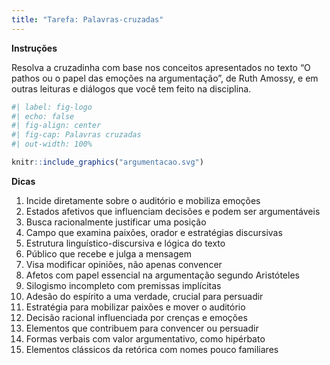 ```yaml
---
title: "Tarefa: Palavras-cruzadas"
---
```


::: destaque
**Instruções**

Resolva a cruzadinha com base nos conceitos apresentados no texto "O pathos ou o papel das emoções na argumentação", de Ruth Amossy, e em outras leituras e diálogos que você tem feito na disciplina.
:::

```r
#| label: fig-logo
#| echo: false
#| fig-align: center
#| fig-cap: Palavras cruzadas
#| out-width: 100%

knitr::include_graphics("argumentacao.svg")
```

::: destaque
**Dicas**

1. Incide diretamente sobre o auditório e mobiliza emoções  
2. Estados afetivos que influenciam decisões e podem ser argumentáveis  
3. Busca racionalmente justificar uma posição  
4. Campo que examina paixões, orador e estratégias discursivas  
5. Estrutura linguístico-discursiva e lógica do texto  
6. Público que recebe e julga a mensagem  
7. Visa modificar opiniões, não apenas convencer  
8. Afetos com papel essencial na argumentação segundo Aristóteles  
9. Silogismo incompleto com premissas implícitas  
10. Adesão do espírito a uma verdade, crucial para persuadir  
11. Estratégia para mobilizar paixões e mover o auditório  
12. Decisão racional influenciada por crenças e emoções  
13. Elementos que contribuem para convencer ou persuadir  
14. Formas verbais com valor argumentativo, como hipérbato  
15. Elementos clássicos da retórica com nomes pouco familiares  
:::

<!--

Palavras cruzadas incorporadas do site https://crosswordlabs.com/view/argumentacao-4
```{=html}
<iframe width="100%" height="600" style="border:3px solid black; display:block; margin:auto" frameborder="0" src="https://crosswordlabs.com/embed/argumentacao-4"></iframe>
```


Palavras cruzadas editadas com o pacote worrrd
---
title: "Tarefa: Palavras-cruzadas"
format: html
editor: visual
---

## 🧠 Palavras-cruzadas da Retórica

As palavras abaixo representam conceitos-chave do estudo da argumentação. Resolva a cruzadinha e depois confira o gabarito!

```r
#| include: false
# Carregar pacotes necessários
library(worrrd)
library(scales)

# Vetor de palavras (letras minúsculas, sem acento)
words <- c(
  "pathos", "emocoes", "argumentacao", "retorica", "logos",
  "auditorio", "persuasao", "paixoes", "entimema", "conviccao",
  "discurso", "julgamento", "argumentos", "figuras", "tropos"
)

# Vetor de definições (clues)
clues <- c(
  "Incide diretamente sobre o auditório e mobiliza emoções",
  "Estados afetivos que influenciam decisões e podem ser argumentáveis",
  "Busca racionalmente justificar uma posição",
  "Campo que examina paixões, orador e estratégias discursivas",
  "Estrutura linguístico-discursiva e lógica do texto",
  "Público que recebe e julga a mensagem",
  "Visa modificar opiniões, não apenas convencer",
  "Afetos com papel essencial na argumentação segundo Aristóteles",
  "Silogismo incompleto com premissas implícitas",
  "Adesão do espírito a uma verdade, crucial para persuadir",
  "Estratégia para mobilizar paixões e mover o auditório",
  "Decisão racional influenciada por crenças e emoções",
  "Elementos que contribuem para convencer ou persuadir",
  "Formas verbais com valor argumentativo, como hipérbato",
  "Elementos clássicos da retórica com nomes pouco familiares"
)

# Criar cruzadinha (tamanho da grade ajustado)
x <- crossword(words, clues, r = 60, c = 60)
```

```r
#| label: cruzadinha
#| fig-width: 13
#| fig-height: 13
#| fig-align: center

plot(x)
```

::: destaque
Dicas

```r
#| echo: false
#| results: asis

for (i in seq_along(clues)) {
  cat(paste0("**", i, ".** ", clues[i], "  \n\n"))
}
```
:::

-->
